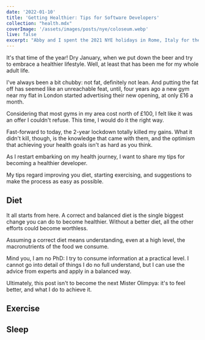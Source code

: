```yaml
---
date: '2022-01-10'
title: 'Getting Healthier: Tips for Software Developers'
collection: "health.mdx"
coverImage: '/assets/images/posts/nye/coloseum.webp'
live: false
excerpt: "Abby and I spent the 2021 NYE holidays in Rome, Italy for the first time. This post is a small recap of all the places we visited and the food we ate"
---
```


It's that time of the year! Dry January, when we put down the beer and try
to embrace a healthier lifestyle. Well, at least that has been me for my
whole adult life.

I've always been a bit chubby: not fat, definitely not lean. And putting the
fat off has seemed
like an unreachable feat, until, four years ago a new gym near my flat in
London started advertising their new opening, at only £16 a month.

Considering that most gyms in my area cost north of £100, I felt like it was
an offer I couldn't refuse. This time, I would do it the right way.

Fast-forward to today, the 2-year lockdown totally killed my gains. What it
didn't kill, though, is the knowledge that came with them, and the optimism
that achieving your health goals isn't as hard as you think.

As I restart embarking on my health journey, I want to share my tips for
becoming a healthier developer.

My tips regard improving you diet, starting exercising, and suggestions to
make the process as easy as possible.

## Diet

It all starts from here. A correct and balanced diet is the single biggest
change you can do to become healthier. Without a better diet, all the other
efforts could become worthless.

Assuming a correct diet means understanding, even at a high level, the
macronutrients of the food we consume.

Mind you, I am no PhD: I try to consume information at a practical level. I
cannot go into detail of things I do no full understand, but I can use the
advice from experts and apply in a balanced way.

Ultimately, this post isn't to become the next Mister Olimpya: it's to feel
better, and what I do to achieve it.

## Exercise

## Sleep
